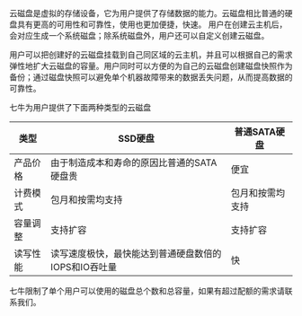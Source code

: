 云磁盘是虚拟的存储设备，它为用户提供了存储数据的能力。云磁盘相比普通的硬盘具有更高的可用性和可靠性，使用也更加便捷，快速。 用户在创建云主机后，会对应生成一个系统磁盘；除系统磁盘外，用户还可以自定义创建云磁盘。

用户可以把创建好的云磁盘挂载到自己同区域的云主机，并且可以根据自己的需求弹性地扩大云磁盘的容量。用户同时可以方便的为自己的云磁盘创建磁盘快照作为备份；通过磁盘快照可以避免单个机器故障带来的数据丢失问题，从而提高数据的可靠性。

七牛为用户提供了下面两种类型的云磁盘

| 类型 | SSD硬盘 | 普通SATA硬盘 |
|---|---|---|
| 产品价格 | 由于制造成本和寿命的原因比普通的SATA硬盘贵 | 便宜 |
| 计费模式 | 包月和按需均支持 |  包月和按需均支持 |
| 容量调整 | 支持扩容 |  支持扩容 |
| 读写性能 | 读写速度极快，最快能达到普通硬盘数倍的IOPS和IO吞吐量 |  快 |

七牛限制了单个用户可以使用的磁盘总个数和总容量，如果有超过配额的需求请联系我们。
